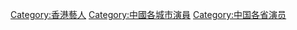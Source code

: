 {{Catnav|頁面分類|地理|国家|亚洲国家|香港|香港人|各職業香港人|香港藝人}}
{{Catnav|頁面分類|人物|職業|按职业分类的各国人物|各職業香港人|香港藝人}}
{{Catnav|頁面分類|人物|各國人物|香港人|各職業香港人|香港藝人}}
{{Catnav|頁面分類|人物|各職業人物|演员|各國演員}}
{{Catnav|頁面分類|娱乐|表演藝術|各國演員}}

{{Commonscat|Actors from Hong Kong}}

[[Category:香港藝人|Category:香港藝人]]
[[Category:中國各城市演員|Category:中國各城市演員]]
[[Category:中国各省演员|Category:中国各省演员]]